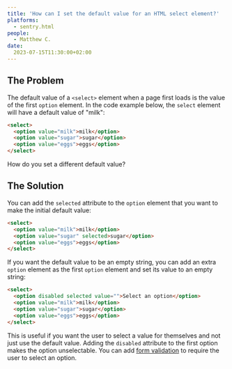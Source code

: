 ```yaml
---
title: 'How can I set the default value for an HTML select element?'
platforms: 
  - sentry.html
people: 
  - Matthew C.
date: 
  2023-07-15T11:30:00+02:00
---
```


## The Problem

The default value of a `<select>` element when a page first loads is the value of the first `option` element. In the code example below, the `select` element will have a default value of "milk":

```html
<select>
  <option value="milk">milk</option>
  <option value="sugar">sugar</option>
  <option value="eggs">eggs</option>
</select>
```

How do you set a different default value?

## The Solution

You can add the `selected` attribute to the `option` element that you want to make the initial default value:

```html
<select>
  <option value="milk">milk</option>
  <option value="sugar" selected>sugar</option>
  <option value="eggs">eggs</option>
</select>
```

If you want the default value to be an empty string, you can add an extra `option` element as the first `option` element and set its value to an empty string:

```html
<select>
  <option disabled selected value="">Select an option</option>
  <option value="milk">milk</option>
  <option value="sugar">sugar</option>
  <option value="eggs">eggs</option>
</select>
```

This is useful if you want the user to select a value for themselves and not just use the default value. Adding the `disabled` attribute to the first option makes the option unselectable. You can add [form validation](https://developer.mozilla.org/en-US/docs/Learn/Forms/Form_validation) to require the user to select an option.
